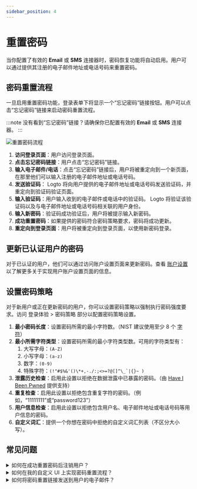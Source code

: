 ```yaml
---
sidebar_position: 4
---
```


# 重置密码

当你配置了有效的 **Email** 或 **SMS** 连接器时，密码恢复功能将自动启用。用户可以通过提供其注册的电子邮件地址或电话号码来重置密码。

## 密码重置流程

一旦启用重置密码功能，登录表单下将显示一个“忘记密码”链接按钮。用户可以点击“忘记密码”链接来启动密码重置流程。

:::note
没有看到“忘记密码”链接？请确保你已配置有效的 **Email** 或 **SMS** 连接器。
:::

![重置密码流程](./assets/reset-password.png)

1. **访问登录页面**：用户访问登录页面。
2. **点击忘记密码链接**：用户点击“忘记密码”链接。
3. **输入电子邮件/电话**：点击“忘记密码”链接后，用户将被重定向到一个新页面，在那里他们可以输入注册的电子邮件地址或电话号码。
4. **发送验证码**： Logto 将向用户提供的电子邮件地址或电话号码发送验证码，并重定向到验证码验证页面。
5. **输入验证码**：用户输入收到的电子邮件或电话中的验证码。 Logto 将验证该验证码以及与电子邮件地址或电话号码相关联的用户身份。
6. **输入新密码**：验证码成功验证后，用户将被提示输入新密码。
7. **成功重置密码**：如果提供的密码符合密码策略要求，密码将成功更新。
8. **重定向到登录页面**：用户将被重定向到登录页面，以使用新密码登录。

## 更新已认证用户的密码

对于已认证的用户，他们可以通过访问账户设置页面来更新密码。查看 [账户设置](/end-user-flows/account-settings/) 以了解更多关于实现用户账户设置页面的信息。

## 设置密码策略

对于新用户或正在更新密码的用户，你可以设置密码策略以强制执行密码强度要求。访问 登录体验 > 密码策略 部分以配置密码策略设置。

1. **最小密码长度**：设置密码所需的最小字符数。（NIST 建议使用至少 8 个 [字符](https://pages.nist.gov/800-63-3/sp800-63b.html#sec5)）
2. **最小所需字符类型**：设置密码所需的最小字符类型数。可用的字符类型有：
   1. 大写字母：`(A-Z)`
   2. 小写字母：`(a-z)`
   3. 数字：`(0-9)`
   4. 特殊字符：``(!"#$%&'()\*+,-./:;<>=?@[]^\_`|{}~ )``
3. **泄露历史检查**：启用此设置以拒绝在数据泄露中已暴露的密码。（由 [Have I Been Pwned](https://haveibeenpwned.com/Passwords) 提供支持）
4. **重复检查**：启用此设置以拒绝包含重复字符的密码。（例如，“11111111”或“password123”）
5. **用户信息检查**：启用此设置以拒绝包含用户名、电子邮件地址或电话号码等用户信息的密码。
6. **自定义词汇**：提供一个你想在密码中拒绝的自定义词汇列表（不区分大小写）。

## 常见问题

<details>
  <summary> 如何在成功重置密码后注销用户？</summary>

订阅 `PostResetPassword` Webhook 事件，以在用户成功重置密码时接收通知。然后，你可以触发注销操作以使用户的当前会话失效，并将其重定向到登录页面。

</details>

<details>
  <summary> 如何在我的自定义 UI 上实现密码重置流程？</summary>

你可以使用 Logto 的 **Management API** 和 **Account API** 实现自己的密码重置流程。查看 [账户设置](/end-user-flows/account-settings/) 以获取更多详细信息。

</details>

<details>
  <summary> 如何将密码重置链接发送到用户的电子邮件？</summary>

你可以创建一个自托管的密码重置端点，并利用 Logto SDK 发起一个 `first_screen` 设置为 `reset-password` 的登录请求。这将无缝地将用户重定向到密码重置页面。

</details>
